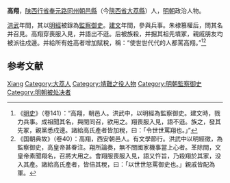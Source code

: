 {{Otheruses|高翔|other=同名或類似名的其它條目描述}}

'''高翔'''，[[陕西行省|陕西行省]][[奉元路|奉元路]][[同州|同州]][[朝邑縣|朝邑縣]]（今[[陝西省|陝西省]][[大荔縣|大荔縣]]）人，[[明朝|明朝]]政治人物。

[[洪武|洪武]]年間，其以[[明經|明經]]被錄為[[監察御史|監察御史]]。[[建文|建文]]年間，參與兵事。朱棣篡權后，問其名并召見。高翔穿喪服入見，并語出不遜。后被族殺，并掘其祖先墳冢，親戚朋友均被派往戍邊。并給所有姓高者增加賦稅，稱：“使世世代代的人都罵高翔。”<ref>《[[明史|明史]]》（卷141）：“高翔，朝邑人。洪武中，以明經為監察御史。建文時，戮力兵事。成祖聞其名，與閏同召，欲用之。翔喪服入見，語不遜。族之，發其先冢，親黨悉戍邊。諸給高氏產者皆加稅，曰：「令世世罵翔也。」”</ref><ref>《国朝典故》（卷40）：高翔，西安朝邑人。有文學節行。洪武中以明經徵，為監察御史，高皇帝甚眷注。翔所論奏，無不關國家機事當上心者。革除間，文皇帝素聞翔名，召將大用之。會翔服喪服入見，語又忤旨，乃殺翔於其家，没入其產。諸給高氏產者，皆倍其稅，曰：「以世世怒罵御史也。」親戚皆配為軍。</ref>

== 参考文献 ==
{{wikisource|明史/卷141}}
{{Reflist}}

{{明朝人物小作品}}

{{Authority control}}
{{DEFAULTSORT:Gao高}}
[[Category:高姓|Xiang]]
[[Category:大荔人|Category:大荔人]]
[[Category:靖難之役人物|Category:靖難之役人物]]
[[Category:明朝監察御史|Category:明朝監察御史]]
[[Category:明朝被处决者|Category:明朝被处决者]]